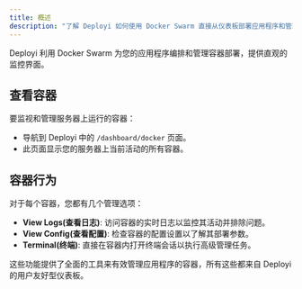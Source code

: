 ```yaml
---
title: 概述
description: "了解 Deployi 如何使用 Docker Swarm 直接从仪表板部署应用程序和管理容器。"
---
```


Deployi 利用 Docker Swarm 为您的应用程序编排和管理容器部署，提供直观的监控界面。

## 查看容器

要监视和管理服务器上运行的容器：

- 导航到 Deployi 中的 `/dashboard/docker` 页面。
- 此页面显示您的服务器上当前活动的所有容器。

## 容器行为

对于每个容器，您都有几个管理选项：

- **View Logs(查看日志)**: 访问容器的实时日志以监控其活动并排除问题。
- **View Config(查看配置)**: 检查容器的配置设置以了解其部署参数。
- **Terminal(终端)**: 直接在容器内打开终端会话以执行高级管理任务。

这些功能提供了全面的工具来有效管理应用程序的容器，所有这些都来自 Deployi 的用户友好型仪表板。
